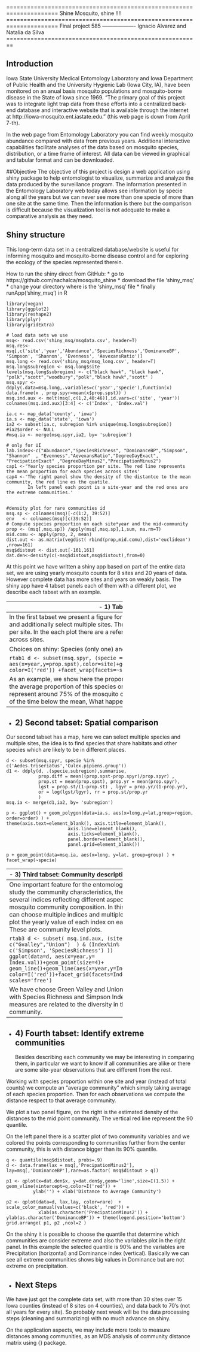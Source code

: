 =====================================================================
Shine Mosquito, shine !!!!
=====================================================================
 Final project 585
-------------------
Ignacio Alvarez and  Natalia da Silva
========================================================


## Introduction
Iowa State University Medical Entomology Laboratory and Iowa Department of Public Health and the University Hygienic Lab (Iowa City, IA), have been monitored on an anual basis mosquito populations and mosquito-borne disease in the State of Iowa since 1969. "The primary goal of this project was to integrate light trap data from these efforts into a centralized back-end database and interactive website that is available through the internet at http://iowa-mosquito.ent.iastate.edu." (this web page is down from April 7-th).

In the web page from Entomology Laboratory you can find weekly mosquito abundance compared with data from previous years. Additional interactive capabilities facilitate analyses of the data based on mosquito species, distribution, or a time frame of interest. All data can be viewed in graphical and tabular format and can be downloaded.


##Objective
The objective of this project is design a web application using shiny package to help entomologist to visualize, summarize and analyze the data produced by the surveillance program. 
The information presented in the Entomology Laboratory web today allows see information by specie along all the years  but we can never see more than one specie of more than one site at the same time. Then the information is there but the comparison is difficult because the visualization tool is not adequate to make a comparative analysis as they need. 


## Shiny structure


This long-term data set in a centralized database/website is useful for
informing mosquito and mosquito-borne disease control and for exploring the ecology of the species
represented therein.



How to run the shiny direct from GitHub:
* go to https://github.com/nachalca/mosquito_shine
* download the file 'shiny_msq'
* change your directory where is the 'shiny_msq' file
* finally runApp('shiny_msq') in R


```rpack
library(vegan)
library(ggplot2)
library(reshape2)
library(plyr)
library(gridExtra)
```

```rdata
# load data sets we use
msq<- read.csv('shiny_msq/msqdata.csv', header=T)
msq.res<-msq[,c('site','year','Abundance','SpeciesRichness','DominanceBP', 'Simpson', 'Shannon', 'Evenness', 'AevexansRatio')]
msq.long <- read.csv('shiny_msq/msq_long.csv', header=T)
msq.long$subregion <- msq.long$site
levels(msq.long$subregion) <- c("black hawk", "black hawk", "polk","scott","woodbury","polk","black hawk","scott" )
msq.spyr <- ddply(.data=msq.long,.variables=c('year','specie'),function(x) data.frame(x , prop.spyr=mean(x$prop.spst)) )
msq.ind.aux <- melt(msq[,c(1,2,40:46)],id.vars=c('site', 'year'))
colnames(msq.ind.aux)[3:4] <- c('Index', 'Index.val')

ia.c <- map_data('county', 'iowa')
ia.s <- map_data('state', 'iowa')
ia2 <- subset(ia.c, subregion %in% unique(msq.long$subregion))
#ia2$order <- NULL
#msq.ia <- merge(msq.spyr,ia2, by= 'subregion')

# only for UI
lab.index<-c("Abundance","SpeciesRichness", "DominanceBP","Simpson",  "Shannon"  , "Evenness","AevexansRatio","DegreeDayExact",
"PrecipationExact" ,"DegreeDayMinus2","PrecipationMinus2")
cap1 <-'Yearly species proportion per site. The red line represents the mean proportion for each species across sites'
cap4 <-'The right panel show the density of the distantce to the mean community, the red line es the quatile.
        In left panel each point is a site-year and the red ones are the extreme communities.'


#density plot for rare communities id
msq.sp <- colnames(msq)[-c(1:2, 39:52)]
env   <- colnames(msq)[c(39:52)]
# Compute species proportion on each site*year and the mid-community
prop <- (msq[,msq.sp]) /apply(msq[,msq.sp],1,sum, na.rm=T)
mid.comu <- apply(prop, 2, mean)
dist.out <- as.matrix(vegdist( rbind(prop,mid.comu),dist='euclidean') ,nrow=161) 
msq$distout <- dist.out[-161,161]
dat.den<-density(c(-msq$distout,msq$distout),from=0)
```

At this point we have written a shiny app based on part of the entire data set, we are using yearly mosquito counts for  8 sites and 20 years of data. However complete data has more sites and years on weakly basis. The shiny app have 4 tabset panels each of them with a different plot, we describe each tabset with an example. 

--------------------------------------------
- 1) Tabset 1: Individual species description
--------------------------------------------
In the first tabset we present a figure for individual species. In this figure we can select only 1 species at time, and additionally select multiple sites. The information presented in this plot is yearly species proportion  facet per site. In the each plot there are a reference line that represents the mean proportion for each species across sites. 

Choices on shiny: Species (only one) and Sites. 

```rtab1
d <- subset(msq.spyr, (specie == 'Aedes.vexans') & (site == 'Gvalley') )
ggplot(data=d, aes(x=year,y=prop.spst),color=site)+geom_point(size=4)+geom_line()+geom_line(aes(x=year,y=prop.spyr), color=I('red')) +facet_wrap(facets=~site, scales='free')
```

As an example, we show here the proportion of Aedes.Vexan on Green Valley over time, the red line represent the average proportion of this species on each year. So on average across all years and sites, this species represent around 75% of the mosquito counts. However on Green Valley the Aedes.Vexan proportion is most of the time below the mean, What happen in Green Valley ? The Vexans don't like it anymore !!!! 

--------------------------------------------
- 2) Second tabset: Spatial comparison 
--------------------------------------------

Our second tabset has a map, here we can select multiple species and multiple sites, the idea is to find species that share habitats and other species which are likely to be in different places. 

```rtab2
d <- subset(msq.spyr, specie %in% c('Aedes.triseriatus','Culex.pipiens.group'))
d1 <- ddply(d, .(specie,subregion),summarise, 
            prop.diff = mean((prop.spst-prop.spyr)/prop.spyr) ,
            prop.st = mean(prop.spst), prop.yr = mean(prop.spyr),
            lgst = prop.st/(1-prop.st) , lgyr = prop.yr/(1-prop.yr),
            or = log(lgst/lgyr), rr = prop.st/prop.yr
            )
msq.ia <- merge(d1,ia2, by= 'subregion')

p <- ggplot() + geom_polygon(data=ia.s, aes(x=long,y=lat,group=region, order=order) ) +
theme(axis.text=element_blank(), axis.title=element_blank(),
                       axis.line=element_blank(),
                       axis.ticks=element_blank(),
                       panel.border=element_blank(),
                       panel.grid=element_blank())
 
p + geom_point(data=msq.ia, aes(x=long, y=lat, group=group) ) + facet_wrap(~specie) 
```

--------------------------------------------
- 3) Third tabset: Community description
--------------------------------------------
One important feature for the entomologist is to study the community characteristics, they are several indices reflecting different aspects of the mosquito community composition. In this plot we can choose multiple indices and multiple sites to plot the yearly value of each index on each site. These are community level plots.

```rtab3
d <- subset( msq.ind.aux, (site %in% c("Gvalley","Union")  ) & (Index%in% c('Simpson', 'SpeciesRichness') ))
 ggplot(data=d, aes(x=year,y= Index.val))+geom_point(size=4)+
             geom_line()+geom_line(aes(x=year,y=Index.val), color=I('red'))+facet_grid(facets=Index~site, scales='free')
```

We have choose Green Valley and Union stations with Species Richness and Simpson Index. Both measures are related to the diversity in the community. 

--------------------------------------------
- 4) Fourth tabset: Identify extreme communities
--------------------------------------------
Besides describing each community we may be interesting in comparing them, in particular we want to know if all communities are alike or there are some site-year observations that are different from the rest. 

Working with species proportion within one site and year (instead of total counts) we compute an "average community" which simply taking average of each species proportion. 
Then for each observations we compute the distance respect to that average community. 

We plot a two panel figure, on the right is the estimated density of the distances to the mid point community. The vertical red line represent the 90 quantile. 

On the left panel there is a scatter plot of two community variables and we colored the points corresponding to communities further from the center community, this is with distance bigger than its 90% quantile. 

```rtab4
q <- quantile(msq$distout, probs=.9) 
d <- data.frame(lax = msq[,'PrecipationMinus2'], lay=msq[,'DominanceBP'],rare=as.factor( msq$distout > q)) 

p1 <- qplot(x=dat.den$x, y=dat.den$y,geom='line',size=I(1.5)) + geom_vline(xintercept=q,color=I('red')) +
          ylab('') + xlab('Distance to Average Community')

p2 <- qplot(data=d, lax,lay, color=rare)  + scale_color_manual(values=c('black', 'red')) +
            xlab(as.character('PrecipationMinus2')) + ylab(as.character('DominanceBP')) + theme(legend.position='bottom')
grid.arrange( p1, p2 ,ncol=2 )                                                                                         
```

On the shiny it is possible to choose the quantile that determine which communities are consider extreme and also the variables plot in the right panel. In this example the selected quantile is 90% and the variables are Precipitation (horizontal) and Dominance index (vertical). Basically we can see all extreme communities shows big values in Dominance but are not extreme on precipitation. 

- Next Steps
------------

We have just got the complete data set, with more than 30 sites over 15 Iowa counties (instead of 8 sites on 4 counties), and data back to 70's (not all years for every site). So probably next week will be the data processing steps (cleaning and summarizing) with no much advance on shiny. 

On the application aspects, we may include more tools to measure distances among communities, as an MDS analysis of community distance matrix using {\tt vegan} package.

